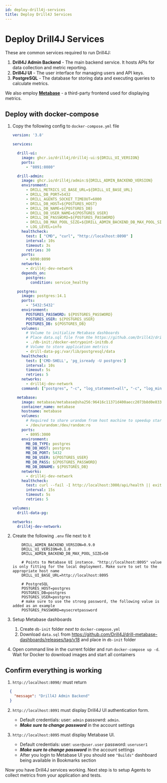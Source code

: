 ```yaml
---
id: deploy-drill4j-services
title: Deploy Drill4J Services
---
```


# Deploy Drill4J Services

These are common services required to run Drill4J:

1. __Drill4J Admin Backend__ - The main backend service. It hosts APIs for data collection and metric reporting.
2. __Drill4J UI__ - The user interface for managing users and API keys.
3. __PostgreSQL__ - The database for storing data and executing queries to calculate metrics.

We also employ [__Metabase__](https://www.metabase.com/) - a third-party frontend used for displaying metrics.

## Deploy with docker-compose

1. Copy the following config to `docker-compose.yml` file

    ```yaml
    version: '3.8'

    services:

      drill-ui:
        image: ghcr.io/drill4j/drill4j-ui:${DRILL_UI_VERSION}
        ports:
          - "8091:8080"

      drill-admin:
        image: ghcr.io/drill4j/admin:${DRILL_ADMIN_BACKEND_VERSION}
        environment:
          - DRILL_METRICS_UI_BASE_URL=${DRILL_UI_BASE_URL}
          - DRILL_DB_PORT=5432
          - DRILL_AGENTS_SOCKET_TIMEOUT=6000
          - DRILL_DB_HOST=${POSTGRES_HOST}
          - DRILL_DB_NAME=${POSTGRES_DB}
          - DRILL_DB_USER_NAME=${POSTGRES_USER}
          - DRILL_DB_PASSWORD=${POSTGRES_PASSWORD}
          - DRILL_DB_MAX_POOL_SIZE=${DRILL_ADMIN_BACKEND_DB_MAX_POOL_SIZE}
          - LOG_LEVEL=info
        healthcheck:
          test: [ "CMD", "curl", "http://localhost:8090" ]
          interval: 10s
          timeout: 3s
          retries: 30
        ports:
          - 8090:8090
        networks:
          - drill4j-dev-network
        depends_on:
          postgres:
            condition: service_healthy

      postgres:
        image: postgres:14.1
        ports:
          - '5432:5432'
        environment:
          POSTGRES_PASSWORD: ${POSTGRES_PASSWORD}
          POSTGRES_USER: ${POSTGRES_USER}
          POSTGRES_DB: ${POSTGRES_DB}
        volumes:
          # Volume to initialize Metabase dashboards 
          # Place data.sql file from the https://github.com/Drill4J/drill-metabase-dashboards/releases to db-init directory
          - ./db-init:/docker-entrypoint-initdb.d
          # Volume to store application metrics
          - drill-data-pg:/var/lib/postgresql/data
        healthcheck:
          test: ['CMD-SHELL', 'pg_isready -U postgres']
          interval: 10s
          timeout: 5s
          retries: 5
        networks:
          - drill4j-dev-network
        command: ["postgres", "-c", "log_statement=all", "-c", "log_min_duration_statement=0"]

      metabase:
        image: metabase/metabase@sha256:96416c11371d400aecc2073b8d0e8335cc7c413b236ef724e51dda095b2580ea
        container_name: metabase
        hostname: metabase
        volumes:
          # Required to share urandom from host machine to speedup startup (see https://github.com/metabase/metabase/issues/10175, https://ruleoftech.com/2016/avoiding-jvm-delays-caused-by-random-number-generation)
          - /dev/urandom:/dev/random:ro
        ports:
          - 8095:3000
        environment:
          MB_DB_TYPE: postgres
          MB_DB_HOST: postgres
          MB_DB_PORT: 5432
          MB_DB_USER: ${POSTGRES_USER}
          MB_DB_PASS: ${POSTGRES_PASSWORD}
          MB_DB_DBNAME: ${POSTGRES_DB}
        networks:
          - drill4j-dev-network
        healthcheck:
          test: curl --fail -I http://localhost:3000/api/health || exit 1
          interval: 15s
          timeout: 5s
          retries: 5

    volumes:
      drill-data-pg:

    networks:
      drill4j-dev-network:

    ```

2. Create the following `.env` file next to it

    ```shell
        DRILL_ADMIN_BACKEND_VERSION=0.9.0
        DRILL_UI_VERSION=0.1.0
        DRILL_ADMIN_BACKEND_DB_MAX_POOL_SIZE=50
        
        # Points to Metabase UI instance. "http://localhost:8095" value is only fitting for the local deployment. Make sure to set to the appropriate host name
        DRILL_UI_BASE_URL=http://localhost:8095

        # PostgreSQL
        POSTGRES_HOST=postgres
        POSTGRES_DB=postgres
        POSTGRES_USER=postgres
        # make sure to use the strong password, the following value is added as an example
        POSTGRES_PASSWORD=mysecretpassword
    ```

3. Setup Metabase dashboards

    1. Create `db-init` folder _next to_ `docker-compose.yml`
    2. Download `data.sql` from https://github.com/Drill4J/drill-metabase-dashboards/releases/tag/v18 and place in `db-init` folder

4. Open command line in the current folder and run `docker-compose up -d`. Wait for Docker to download images and start all containers 

## Confirm everything is working

1. `http://localhost:8090/` must return 

  ```json
    {
      "message": "Drill4J Admin Backend"
    }
  ```

2. `http://localhost:8091` must display Drill4J UI authentication form.

    - Default credentials: user: `admin` passowrd: `admin`.
    - ___Make sure to change password___ in the account settings

3. `http://localhost:8095` must display Metabase UI.

    - Default credentials: user: `user@user.user` password: `useruser1`
    - ___Make sure to change password___ in the account settings
    - After you login to Metabase UI you should see `"Builds"` dashboard being available in Bookmarks section

Now you have Drill4J services working. Next step is to setup Agents to collect metrics from your application and tests.  